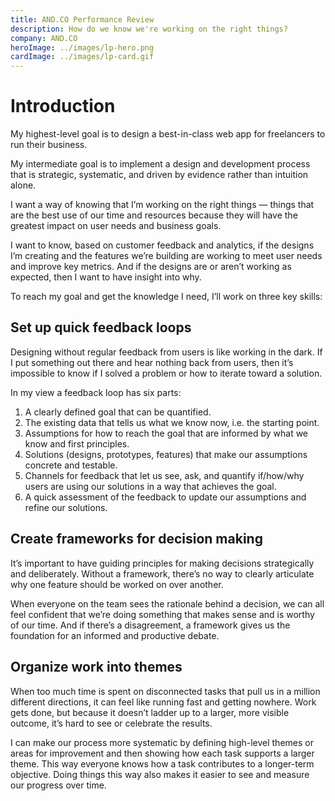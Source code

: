 ```yaml
---
title: AND.CO Performance Review
description: How do we know we're working on the right things?
company: AND.CO
heroImage: ../images/lp-hero.png
cardImage: ../images/lp-card.gif
---
```

# Introduction

My highest-level goal is to design a best-in-class web app for freelancers to run their business. 

My intermediate goal is to implement a design and development process that is strategic, systematic, and driven by evidence rather than intuition alone. 
 
I want a way of knowing that I’m working on the right things — things that are the best use of our time and resources because they will have the greatest impact on user needs and business goals. 

I want to know, based on customer feedback and analytics, if the designs I’m creating and the features we’re building are working to meet user needs and improve key metrics. And if the designs are or aren’t working as expected, then I want to have insight into why. 

To reach my goal and get the knowledge I need, I’ll work on three key skills:

## Set up quick feedback loops 

Designing without regular feedback from users is like working in the dark. If I put something out there and hear nothing back from users, then it’s impossible to know if I solved a problem or how to iterate toward a solution. 

In my view a feedback loop has six parts: 

1. A clearly defined goal that can be quantified.
2. The existing data that tells us what we know now, i.e. the starting point. 
3. Assumptions for how to reach the goal that are informed by what we know and first principles. 
4. Solutions (designs, prototypes, features) that make our assumptions concrete and testable.
5. Channels for feedback that let us see, ask, and quantify if/how/why users are using our solutions in a way that achieves the goal.
6. A quick assessment of the feedback to update our assumptions and refine our solutions. 

## Create frameworks for decision making

It’s important to have guiding principles for making decisions strategically and deliberately. Without a framework, there’s no way to clearly articulate why one feature should be worked on over another. 

When everyone on the team sees the rationale behind a decision, we can all feel confident that we’re doing something that makes sense and is worthy of our time. And if there’s a disagreement, a framework gives us the foundation for an informed and productive debate.

## Organize work into themes

When too much time is spent on disconnected tasks that pull us in a million different directions, it can feel like running fast and getting nowhere. Work gets done, but because it doesn’t ladder up to a larger, more visible outcome, it’s hard to see or celebrate the results. 

I can make our process more systematic by defining high-level themes or areas for improvement and then showing how each task supports a larger theme. This way everyone knows how a task contributes to a longer-term objective. Doing things this way also makes it easier to see and measure our progress over time. 
